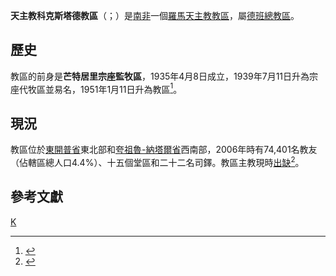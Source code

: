 {{Refimprove|time=2020-04-01T15:37:28+00:00}}
{{Infobox Roman Catholic diocese
|Roman Catholic Diocese of = 天主教科克斯塔德教區
|Latin name of diocese = Dioecesis Kokstadensis
|border = catholic
|image = [[File:Catholic_Church,_Kokstad.jpg|250px]]
|caption = 聖博德主教座堂
|location = [[南非|南非]]
|territory =東開普省東北部和-{夸}-祖魯-納塔爾省西南部
|population = 74,401
|rite = [[羅馬禮|羅馬禮]]
|patron = 
|province = [[天主教德班總教區|德班]]
|established = 1951年1月11日（科克斯塔德教區）
|cathedral = 聖博德主教座堂
|co-cathedral =
|leadership = 主教
|website = [http://dioceseofmthatha.mariannhillmedia.org/category/diocese-of-mthatha/ 官方網頁]
|pope = {{incumbent pope}}
|ordinary = （[[教座出缺|教座出缺]]）	
|coadjutor bishop = 
|auxiliary = 
|emeritus = 
}}
'''天主教科克斯塔德教區'''（{{lang-la|Dioecesis Kokstadensis}}；{{lang-en|Roman Catholic Diocese of Kokstad}}）是[[南非|南非]]一個[[羅馬天主教|羅馬天主教]][[教區|教區]]，屬[[天主教德班總教區|德班總教區]]。

==歷史==
教區的前身是'''芒特居里宗座監牧區'''，1935年4月8日成立，1939年7月11日升為宗座代牧區並易名，1951年1月11日升為教區<ref>{{cite book |title=APOSTOLICAE SEDIS |series=II |volume=XVIII |year=1951 |publisher=Typis Polyglottis Vaticanis |pages=257-263 |url=https://www.vatican.va/archive/aas/documents/AAS-43-1951-ocr.pdf |accessdate=2020-03-29 |archiveurl=https://web.archive.org/web/20200329082908/https://www.vatican.va/archive/aas/documents/AAS-43-1951-ocr.pdf |archivedate=2020-03-29 |language=la |dead-url=no }}</ref>。

==現況==
教區位於[[東開普省|東開普省]]東北部和[[夸祖魯-納塔爾省|夸祖魯-納塔爾省]]西南部，2006年時有74,401名教友（佔轄區總人口4.4%）、十五個堂區和二十二名司鐸。教區主教現時[[教座出缺|出缺]]<ref>{{cite press release |title=Resignation and Appointments, 01.04.2020 |url=https://press.vatican.va/content/salastampa/en/bollettino/pubblico/2020/04/01/200401b.html |publisher=Holy See Press Office |accessdate=2020-04-01 |archiveurl=https://web.archive.org/web/20200401120639/https://press.vatican.va/content/salastampa/en/bollettino/pubblico/2020/04/01/200401b.html |archivedate=2020-04-01 |language=en |date=2020-04-01 |dead-url=no }}</ref>。

==參考文獻==
{{reflist}}

{{南非天主教教區}}
[[Category:南非天主教教區|K]]